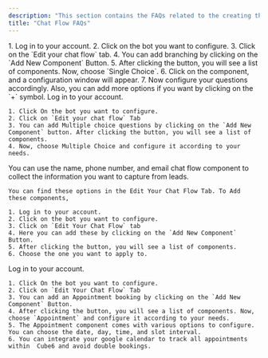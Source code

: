 ```yaml
---
description: "This section contains the FAQs related to the creating the chat flow"
title: "Chat Flow FAQs"
---
```


<AccordionGroup>
  <Accordion title="How to add branching to the flow">
    1. Log in to your account.
    2. Click on the bot you want to configure.
    3. Click on the `Edit your chat flow` tab.
    4.  You can add branching by clicking on the `Add New Component` Button.
    5. After clicking the button, you will see a list of components. Now, choose `Single Choice`.
    6. Click on the component, and a configuration window will appear.
    7. Now configure your questions accordingly. Also, you can add more options if you want by clicking on the `+` symbol.
  </Accordion>
  <Accordion title="How to give multiple choice options in chat flow">
    Log in to your account.

    1. Click On the bot you want to configure.
    2. Click on `Edit your chat flow` Tab
    3. You can add Multiple choice questions by clicking on the `Add New Component` button. After clicking the button, you will see a list of components.
    4. Now, choose Multiple Choice and configure it according to your needs.
  </Accordion>
  <Accordion title="What chat components can you use to create leads">
    You can use the name, phone number, and email chat flow component to collect the information you want to capture from leads.

    You can find these options in the Edit Your Chat Flow Tab. To Add these components,

    1. Log in to your account.
    2. Click on the bot you want to configure.
    3. Click on `Edit Your Chat Flow` tab
    4. Here you can add these by clicking on the `Add New Component` Button.
    5. After clicking the button, you will see a list of components.
    6. Choose the one you want to apply to.
  </Accordion>
  <Accordion title="How to create a flow for appointment booking">
    Log in to your account.

    1. Click On the bot you want to configure.
    2. Click on `Edit Your Chat Flow` Tab
    3. You can add an Appointment booking by clicking on the `Add New Component` Button.
    4. After clicking the button, you will see a list of components. Now, choose `Appointment` and configure it according to your needs.
    5. The Appointment component comes with various options to configure. You can choose the date, day, time, and slot interval.
    6. You can integrate your google calendar to track all appointments within  Cube6 and avoid double bookings.
  </Accordion>
</AccordionGroup>